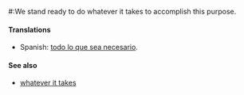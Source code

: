 {{en-noun}}

#:We stand ready to do whatever it takes to accomplish this purpose.
==== Translations ====
* Spanish: [[todo lo que sea  necesario]].

==== See also ====
* [[w:Whatever It Takes|whatever it takes]]